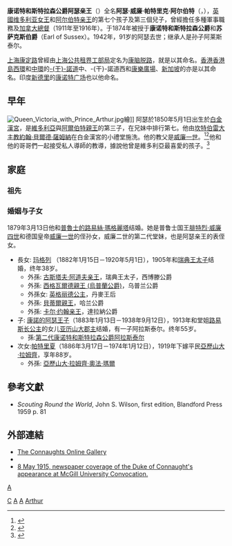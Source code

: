 {{noteTA
|G1=Country
|G2=People
|G3=UK Places
|G4=PoliticiansUK
|G5=Places
}}
{{Infobox_royalty
| name =阿瑟亲王
| title =康诺特和斯特拉森公爵
| image = HRH Duke of Connaiight Photo A (HS85-10-26757).jpg
| image_size = 250px
| caption = 
| succession =[[干諾和斯特拉森公爵|干諾和斯特拉森公爵]]
| reign =1874年5月24日-1942年1月16日<br>（{{age in years and days|1874|5|24|1942|1|16|age=no}}）
| successor =[[第二代康诺及斯特拉森公爵阿莱斯泰尔·温莎|阿萊斯泰爾·溫莎]] 
| succession1 =第10任[[加拿大總督|加拿大總督]]
| predecessor1 =[[艾伯特·格雷，第四代格雷伯爵|艾伯特·格雷，第四代格雷伯爵]]
| successor1 =[[維克多·卡文迪許，第九代德文郡公爵|維克多·卡文迪許，第九代德文郡公爵]]
| reign1 =1911年10月13日-1916年11月11日
| regent1 =[[乔治五世|乔治五世]]
| reg-type1 =君主
| succession2 = [[巴斯勳章|巴斯勳章]]總司令
| reign2=1901年-1942年
| predecessor2 = [[爱德华七世|爱德华七世]]
| successor2 = [[亨利王子_(告羅士打公爵)|告羅士打公爵亨利]]
| birth_date      = {{Birth date|df=yes|1850|5|1}}
| birth_place     = {{flag|UKGBI}}[[英格兰|英格兰]][[伦敦|伦敦]][[白金漢宮|白金漢宮]]
| death_date      = {{Death date and age|df=yes|1942|1|16|1850|5|1}}
| death_place     = {{flag|UKGBI}}[[巴沙特公园|巴沙特公园]]
| spouse ={{marriage|[[普魯士的路易絲·瑪格麗塔|普魯士的路易絲·瑪格麗塔]]|1879|1917}}
| issue =[[康諾的瑪嘉烈公主|瑞典王儲妃瑪嘉烈]]<br />[[亚瑟王子_(康诺特)|康諾的阿瑟王子]]<br />[[康諾的帕特麗西婭公主|帕特麗西婭·拉姆齊夫人]]
| royal house =[[萨克森-科堡-哥达王朝|萨克森-科堡-哥达王朝]]（至1917年止）<br>[[溫莎王朝|溫莎王朝]]（1917年起）
| full name =阿瑟·威廉·帕特里克·艾伯特<br />(Arthur William Patrick Albert)
| father =[[阿尔伯特亲王|阿尔伯特亲王]]
| mother =[[维多利亚女王|维多利亚女王]]
| date of birth =1850年5月1日
| place of birth ={{UK}}[[伦敦|伦敦]][[白金汉宫|白金汉宫]]
| date of death ={{death date and age|1942|1|16|1850|5|1}}
| place of death ={{UK}}[[薩里郡|萨里]][[巴格肖特公园|巴格肖特公园]]
| occupation =[[加拿大總督|加拿大總督]]
| module = {{Infobox military person | embed=yes
 |branch= {{army|United Kingdom}}
 |serviceyears= 1868–1942
 |rank=元帥
 |unit=皇家工程師<br/>[[英國皇家砲兵|皇家砲兵]]<br/>步槍旅
 |commands=部隊檢察長<br/>愛爾蘭總司令<br/>第三軍團<br/>奧爾德肖特司令部<br/>南方司令部<br/>孟買軍隊
 |battles=Fenian Raids
*[[埃克爾斯之役|埃克爾斯之役]]
[[英埃戰爭|英埃戰爭]]<br/>[[第一次世界大戰|第一次世界大戰]]<br/>[[第二次世界大戰|第二次世界大戰]]
 |awards=Volunteer Officers' Decoration<br/>Territorial Decoration
 |signature = }}
|}}

'''康诺特和斯特拉森公爵阿瑟亲王'''（{{lang-en|The Prince Arthur, Duke of Connaught and Strathearn}}）全名'''阿瑟·威廉·帕特里克·阿尔伯特'''（{{lang-en|Arthur William Patrick Albert}}，{{bd|1850年|5月1日|1942年|1月16日|catIdx=A}}），[[英國|英國]][[维多利亚_(英国女王)|维多利亚女王]]和[[阿尔伯特亲王|阿尔伯特亲王]]的第七个孩子及第三個兒子，曾經擔任多種軍事職務及[[加拿大總督|加拿大總督]]（1911年至1916年）。于1874年被授于'''康诺特和斯特拉森公爵'''和'''苏萨克斯伯爵'''（Earl of Sussex）。1942年，91岁的阿瑟去世；继承人是孙子阿莱斯泰尔。

[[上海市|上海]][[康定路_(上海)|康定路]]曾經由[[上海公共租界工部局|上海公共租界工部局]]定名为[[康脑脱路|康脑脱路]]，就是以其命名。[[香港|香港]][[香港島|香港島]][[西環|西環]]和[[中環|中環]]的[[干諾道|-{干}-諾道]]中、-{干}-諾道西和[[康樂廣場|康樂廣場]]、[[新加坡|新加坡]]的{{le|康乐通道|Connaught Drive}}亦是以其命名。印度[[新德里|新德里]]的[[康诺特广场|康诺特广场]]也以他命名。

==早年==
[[File:Queen_Victoria_with_Prince_Arthur.jpg|thumb]]繪]]
阿瑟於1850年5月1日出生於[[白金漢宮|白金漢宮]]，是[[维多利亚_(英国女王)|維多利亞]]與[[阿爾伯特親王|阿爾伯特親王]]的第三子，在兄妹中排行第七。他由[[坎特伯雷大主教|坎特伯雷大主教]][[約翰·貝爾德·薩姆納|約翰·貝爾德·薩姆納]]在白金漢宮的小禮堂施洗。他的教父是[[威廉一世_(德国)|威廉一世]]。<ref>{{London Gazette|issue=21108|date=26 June 1850|startpage=1807|accessdate=7 December 2009}}</ref><ref name="Bousfield802">{{Cite book|last=Bousfield|first=Arthur|coauthors=Toffoli, Gary|title=Home to Canada: Royal Tours 1786–2010|url=https://archive.org/details/royaltours1786200000bous|publisher=Dundurn Press|year=2010|location=Tonawanda|page=[https://archive.org/details/royaltours1786200000bous/page/80 80]|isbn=978-1-55488-800-9|ref=harv}}</ref>他和他的哥哥們一起接受私人導師的教導，據說他曾是維多利亞最喜愛的孩子。<ref>{{cite book|last=Erickson|first=Carolly|title=Her Little Majesty: The Life of Queen Victoria|publisher=Simon & Schuster|date=15 January 2002|location=New York|isbn=978-0-7432-3657-7}}</ref>

==家庭==
===祖先===
{{Ahnentafel top|先祖}}<center>
{{ahnentafel-compact5
| style = font-size: 85%; 
|boxstyle_1=background-color: #ddf;
|boxstyle_2=background-color: #fdd;
|boxstyle_3=background-color: #ffc;
|boxstyle_4=background-color: #dfd;
|boxstyle_5=background-color: #9fe;
|1='''康诺特和斯特拉森公爵阿瑟王子'''
|2='''父：'''英国王夫[[阿尔伯特亲王|阿尔伯特亲王]]
|3='''母：'''英国[[维多利亚_(英国女王)|维多利亚女王]]
|4='''祖父：'''萨克森-科堡-哥达公爵[[恩斯特一世_(萨克森-科堡-哥达)|恩斯特一世]]
|5='''祖母：'''[[路易丝公主_(萨克森-哥达-阿尔滕堡)|萨克森-哥达-阿尔滕堡的路易丝]]
|6='''外祖父：'''肯特及斯特拉森公爵[[愛德華王子_(肯特及斯特拉森公爵)|爱德华王子]]
|7='''外祖母：'''[[维多利亚公主_(萨克森-科堡-萨尔费尔德)|萨克森-科堡-萨尔费尔德的维多利亚]]
|8='''曾祖父：'''[[法蘭西斯_(薩克森-科堡-薩爾費爾德)|薩克森-科堡-薩爾費爾德公爵法蘭西斯]]
|9='''曾祖母：'''[[羅伊斯-埃伯斯多夫的奧古斯塔|羅伊斯-埃伯斯多夫的奧古斯塔]]
|10= '''外曾祖父：'''[[奧古斯特_(薩克森-哥達-阿爾滕堡)|薩克森-哥達-阿爾滕堡公爵奧古斯特]]
|11='''外曾祖母：'''梅克倫堡-施威林的[[路易絲·夏洛特_(梅克倫堡-施威林)|路易丝·夏洛特]]
|12='''外曾祖父：'''英国国王[[喬治三世|喬治三世]]
|13='''外曾祖母：'''[[梅克伦堡-施特雷利茨的夏洛特|梅克伦堡-施特雷利茨的夏洛特]]
|14='''外曾祖父：'''薩克森-科堡-薩爾費爾德公爵法蘭西斯（同上）
|15='''外曾祖母：'''羅伊斯-埃伯斯多夫的奧古斯塔（同上）
|16='''高祖父：'''萨克森-科堡-萨尔费尔德公爵[[恩斯特·腓特烈_(萨克森-科堡-萨尔费尔德)|恩斯特·腓特烈]]
|17='''高祖母：'''不倫瑞克-沃爾芬比特爾的[[索菲·安東妮_(不倫瑞克-沃爾芬比特爾)|索菲·安東妮]]
|18='''外高祖父：'''罗伊斯-埃伯斯多夫伯爵[[亨利二十四世_(罗伊斯-埃伯斯多夫)|亨利二十四世]]
|19='''外高祖母：'''埃爾巴赫-舍恩貝格的[[卡羅琳·恩尼絲汀_(埃爾巴赫-舍恩貝格)|卡羅琳·恩尼絲汀]]
|20='''外高祖父：'''萨克森-哥达-阿尔滕堡公爵[[恩斯特二世_(薩克森-哥達-阿爾滕堡)|恩斯特二世]]
|21='''外高祖母：'''[[萨克森-迈宁根的夏洛特|萨克森-迈宁根的夏洛特]]
|22='''外高祖父：'''梅克倫堡-施威林大公[[腓特烈·法蘭茲一世|腓特烈·法蘭茲一世]]
|23='''外高祖母：'''{{le|薩克森-哥达-阿尔滕堡的路易絲|Princess Louise of Saxe-Gotha-Altenburg (1756–1808)}}
|24='''外高祖父：'''威尔士亲王[[弗雷德里克_(威尔士亲王)|腓特烈王子]]
|25='''外高祖母：'''[[薩克森-哥達-阿爾滕堡的奧古絲塔|薩克森-哥達-阿爾滕堡的奧古絲塔]]
|26='''外高祖父：'''[[卡爾·路德維希·腓特烈|卡爾·路德維希·腓特烈]]
|27='''外高祖母：'''薩克森-希尔德布格豪森的[[伊莉莎白·阿爾貝汀_(薩克森-希尔德布格豪森)|伊丽莎白·阿爾貝汀]]
|28='''外高祖父：'''萨克森-科堡-萨尔费尔德公爵恩斯特·腓特烈（同上）
|29='''外高祖母：'''不倫瑞克-沃爾芬比特爾的索菲·安東妮（同上）
|30='''外高祖父：'''罗伊斯-埃伯斯多夫伯爵亨利二十四世（同上）
|31='''外高祖母：'''埃爾巴赫-舍恩貝格的卡羅琳·恩尼絲汀（同上）
}}</center>
{{ahnentafel bottom}}

===婚姻与子女===
1879年3月13日他和[[普魯士的路易絲·瑪格麗塔|普魯士的路易絲·瑪格麗塔]]结婚。她是普鲁士国王[[腓特烈·威廉四世|腓特烈·威廉四世]]和德国皇帝[[威廉一世_(德国)|威廉一世]]的侄孙女，威廉二世的第二代堂妹，也是阿瑟亲王的表侄女。 

*長女: [[康諾的瑪嘉烈公主|玛格列]] （1882年1月15日－1920年5月1日），1905年和[[古斯塔夫六世·阿道夫|瑞典王太子]]结婚，终年38岁。
**外孫: [[古斯塔夫·阿道夫亲王|古斯塔夫·阿道夫亲王]]，瑞典王太子，西博滕公爵
**外孫: [[西格瓦爾德親王_(烏普蘭公爵)|西格瓦爾德親王 (烏普蘭公爵)]]，乌普兰公爵
**外孫女: [[英格丽德公主_(瑞典)|英格丽德公主]]，丹麥王后
**外孫: [[貝蒂爾親王|貝蒂爾親王]]，哈兰公爵
**外孫: [[卡尔·约翰亲王|卡尔·约翰亲王]]，達拉納公爵
*子: [[亚瑟王子_(康诺特)|康諾的阿瑟王子]]（1883年1月13日－1938年9月12日），1913年和堂姐[[路易斯公主|路易斯长公主]]的女儿[[第二代法夫女公爵亚历山德拉郡主|亚历山大郡主]]结婚，有一子阿拉斯泰尔。终年55岁。
**孫:[[第二代康诺及斯特拉森公爵阿莱斯泰尔·温莎|第二代康诺特和斯特拉森公爵阿拉斯泰尔]]
*次女:[[康諾的帕特麗西婭公主|帕特里夏]]（1886年3月17日－1974年1月12日），1919年下嫁平民[[亞歷山大·拉姆齊|亞歷山大·拉姆齊]]，享年88岁。
**外孫: [[亞歷山大·拉姆齊·奧法·瑪爾|亞歷山大·拉姆齊·奧法·瑪爾]]

==參考文獻==
{{Reflist|colwidth=30em}}
* ''Scouting Round the World'', John S. Wilson, first edition, Blandford Press 1959 p. 81

==外部連結==
{{Commons category|Prince Arthur, Duke of Connaught and Strathearn}}
* [http://www.theconnaughts.zoomshare.com/ The Connaughts Online Gallery] {{Wayback|url=http://www.theconnaughts.zoomshare.com/ |date=20080409072537 }}
* {{NRA|P6332}}
* [http://bibnum2.banq.qc.ca/bna/massic/detail/8-47-a.jpg 8 May 1915, newspaper coverage of the Duke of Connaught's appearance at McGill University Convocation.] {{Wayback|url=http://bibnum2.banq.qc.ca/bna/massic/detail/8-47-a.jpg |date=20100213175310 }}
{{康諾特和斯特拉森公爵}}
{{加拿大总督}}
{{英國陸軍元帥 (1901年至今)}}
{{德意志帝國元帥}}
{{Authority control}}
[[Category:聯合王國公爵|C]]
[[Category:加拿大总督|A]]
[[Category:英国陆军元帅|A]]
[[category:GBE勳銜|A]]
[[Category:大勳位菊花章頸飾獲得者|Arthur]]